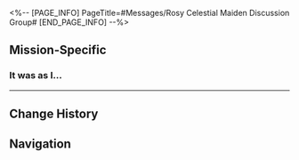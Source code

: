 <%-- [PAGE_INFO]
PageTitle=#Messages/Rosy Celestial Maiden Discussion Group#
[END_PAGE_INFO] --%>
{{Messages Infobox
|id           = 183
|image        = NPC Rosy Celestial Maiden Discussion Group Icon.png
|type         = Group
|participants = [[Just Wanna Be A Mannequin]]; [[Phagousa Is Still Drinking]]; [[Sky-Breaching Explorer]]; [[The 13th Titan]]; [[Zagreus Give Me Money]]
|faction      = Others
}}

==Mission-Specific==
===It was as I...===
{{Messages
|start_condition = 
|text =
:'''Sky-Breaching Explorer:''' It was as I said. The Rosy Celestial Maiden doesn't resemble someone from Amphoreus no matter what
:'''Sky-Breaching Explorer:''' And there are so many wonders you won't see in Amphoreus in that photostone: A world of snow, countless small boats in the sky, splendorous skyscrapers...
:'''Sky-Breaching Explorer:''' The "world beyond the sky" is real!
:'''Zagreus Give Me Money:''' Her hair was pink, and she wore a short blue blouse, and her eyes were as the sea reflecting the light of sunset...
:'''Zagreus Give Me Money:''' Is this seriously not Mnestia's human avatar?
:'''Just Wanna Be A Mannequin:''' Lady Aglaea is Mnestia's ambassador
:'''Sky-Breaching Explorer:''' Nonsense! I already said that the Rosy Celestial Maiden isn't from Amphoreus! She's from beyond the sky!
:'''The 13th Titan:''' I'll admit that I've read a great many unofficial historical records, but the Skyship Calamity is not an apocryphal tale! It is a tragedy that really happened
:'''The 13th Titan:''' No one can pass the sky dome while Aquila maintains their baleful gaze... After all, it's questionable if any world beyond the sky even exists!
:'''Phagousa Is Still Drinking:''' Even the existence of the Rosy Celestial Maiden is in dispute
:'''Just Wanna Be A Mannequin:''' I still have a few attires made by Lady Aglaea herself. I hope I can make the Rosy Celestial Maiden's acquaintance with these supreme garbs as a gift!
:'''Sky-Breaching Explorer:''' I told you I saw it with my own eyes!
:'''The 13th Titan:''' Really? Then I saw Nikador and Kephale clasping hands in a gesture of peace with my own eyes!
:'''Zagreus Give Me Money:''' My dear explorer, you're speaking drivel. You must have been deceived by Zagreus
:'''Sky-Breaching Explorer:''' I speak with honesty, and you treat me like this...? Fine. So be it. I'll prove the existence of the world beyond the sky through my own means!
:'''Sky-Breaching Explorer:''' Just watch me! I will soar to the world beyond the sky
:'''Sky-Breaching Explorer:''' Even if I have to risk my own life, I'll find the Rosy Celestial Maiden and silence you all!
}}
----

==Change History==
{{Change History|3.0}}

==Navigation==
{{Messages Navbox}}